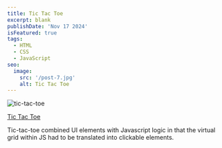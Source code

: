 ```yaml
---
title: Tic Tac Toe
excerpt: blank
publishDate: 'Nov 17 2024'
isFeatured: true
tags:
  - HTML
  - CSS
  - JavaScript
seo:
  image:
    src: '/post-7.jpg'
    alt: Tic Tac Toe
---
```


<Image src={postImage} alt="tic-tac-toe" />

<a href="https://erikgrinn.github.io/odin-tic-tac-toe/" target="_blank">Tic Tac Toe</a>

Tic-tac-toe combined UI elements with Javascript logic in that the virtual grid within JS had to be translated
into clickable elements. 
